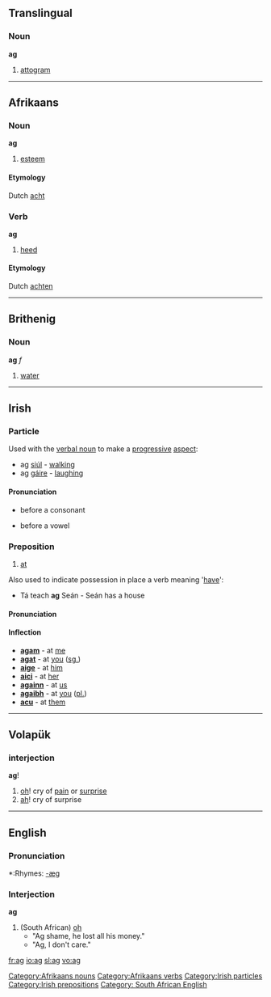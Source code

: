 {{see|Ag|AG}}
==Translingual==
===Noun===
'''ag'''
#[[attogram]]

----
==Afrikaans==
===Noun===
'''ag'''
# [[esteem]]

====Etymology====
Dutch [[acht]]

===Verb===
'''ag'''
# [[heed]]

====Etymology====
Dutch [[achten]]

[[Category:Afrikaans nouns]]
[[Category:Afrikaans verbs]]

----
==Brithenig==
===Noun===
'''ag''' ''f''
#[[water]]

----
==Irish==
===Particle===
Used with the [[verbal noun]] to make a [[progressive]] [[aspect]]:
*ag [[siúl]] - [[walk]]ing
*ag [[gáire]] - [[laugh]]ing

====Pronunciation====
*{{IPA|[ə]}} before a consonant
*{{IPA|[əg]}} before a vowel

[[Category:Irish particles]]

===Preposition===
#[[at]]

Also used to indicate possession in place a verb meaning '[[have]]':
*Tá teach '''ag''' Seán - Seán has a house

====Pronunciation====
{{IPA|[egʲ]}}

====Inflection====
*'''[[agam]]''' - at [[me]]
*'''[[agat]]''' - at [[you]] ([[singular|sg.]])
*'''[[aige]]''' - at [[him]]
*'''[[aici]]''' - at [[her]]
*'''[[againn]]''' - at [[us]]
*'''[[agaibh]]''' - at [[you]] ([[plural|pl.]])
*'''[[acu]]''' - at [[them]]

[[Category:Irish prepositions]]

----
==Volapük==
===interjection===
'''ag'''!
# [[oh]]! cry of [[pain]] or [[surprise]]
# [[ah]]! cry of surprise

----
==English==

===Pronunciation===
*:Rhymes: [[Rhymes:English:-æɡ|-æɡ]]

===Interjection===
'''ag'''
#(South African) [[oh]]
#* "Ag shame, he lost all his money."
#* "Ag, I don't care."

[[Category: South African English]]

[[fr:ag]]
[[io:ag]]
[[sl:ag]]
[[vo:ag]]